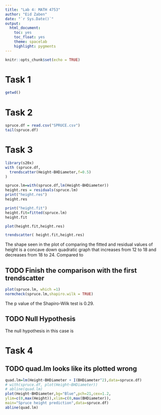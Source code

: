 ```yaml
---
title: "Lab 4: MATH 4753"
author: "Eid Zaben"
date: "`r Sys.Date()`"
output: 
  html_document:
    toc: yes
    toc_float: yes
    theme: spacelab
    highlight: pygments
---
```


```r
knitr::opts_chunk$set(echo = TRUE)
```


# Task 1

```r
getwd()
```

# Task 2

```r
spruce.df = read.csv("SPRUCE.csv")
tail(spruce.df)
```

# Task 3

```r
library(s20x)
with (spruce.df, 
  trendscatter(Height~BHDiameter,f=0.5)
)

spruce.lm=with(spruce.df,lm(Height~BHDiameter)) 
height.res = residuals(spruce.lm)
print("height.res")
height.res

print("height.fit")
height.fit=fitted(spruce.lm)
height.fit

plot(height.fit,height.res)

trendscatter( height.fit,height.res)
```

The shape seen in the plot of comparing the fitted and residual values of height is a concave down quadratic graph that increases from 12 to 18 and decreases from 18 to 24. Compared to 

## TODO Finish the comparison with the first trendscatter

```r
plot(spruce.lm, which =1)
normcheck(spruce.lm,shapiro.wilk = TRUE)
```

The p value of the Shapiro-Wilk test is 0.29.

## TODO Null Hypothesis

The null hypothesis in this case is


# Task 4

## TODO quad.lm looks like its plotted wrong

```r
quad.lm=lm(Height~BHDiameter + I(BHDiameter^2),data=spruce.df)
# with(spruce.df, plot(Height~BHDiameter))
# abline(quad.lm)
plot(Height~BHDiameter,bg="Blue",pch=21,cex=1.2,
ylim=c(0,max(Height)),xlim=c(0,max(BHDiameter)), 
main="Spruce height prediction",data=spruce.df)
abline(quad.lm)
```
